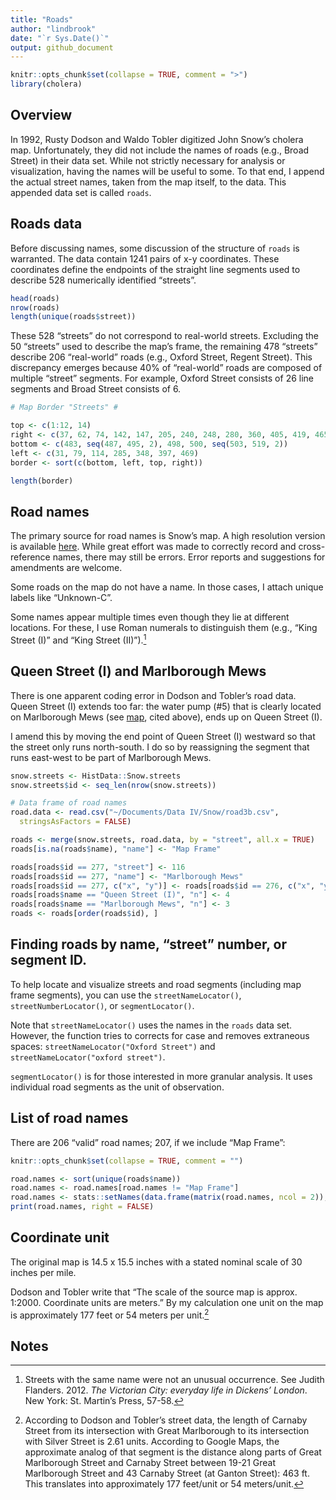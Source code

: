 ```yaml
---
title: "Roads"
author: "lindbrook"
date: "`r Sys.Date()`"
output: github_document
---
```


```r
knitr::opts_chunk$set(collapse = TRUE, comment = ">")
library(cholera)
```

## Overview

In 1992, Rusty Dodson and Waldo Tobler digitized John Snow's cholera map. Unfortunately, they did not include the names of roads (e.g., Broad Street) in their data set. While not strictly necessary for analysis or visualization, having the names will be useful to some. To that end, I append the actual street names, taken from the map itself, to the data. This appended data set is called `roads`.

## Roads data

Before discussing names, some discussion of the structure of `roads` is warranted. The data contain 1241 pairs of x-y coordinates. These coordinates define the endpoints of the straight line segments used to describe 528 numerically identified "streets".

```r
head(roads)
nrow(roads)
length(unique(roads$street))
```

These 528 "streets" do not correspond to real-world streets. Excluding the 50 "streets" used to describe the map's frame, the remaining 478 "streets" describe 206 "real-world" roads (e.g., Oxford Street, Regent Street). This discrepancy emerges because 40% of "real-world" roads are composed of multiple "street" segments. For example, Oxford Street consists of 26 line segments and Broad Street consists of 6.

```r
# Map Border "Streets" #

top <- c(1:12, 14)
right <- c(37, 62, 74, 142, 147, 205, 240, 248, 280, 360, 405, 419, 465)
bottom <- c(483, seq(487, 495, 2), 498, 500, seq(503, 519, 2))
left <- c(31, 79, 114, 285, 348, 397, 469)
border <- sort(c(bottom, left, top, right))

length(border)

```

## Road names

The primary source for road names is Snow's map. A high resolution version is available [here](http://www.ph.ucla.edu/epi/snow/highressnowmap.html). While great effort was made to correctly record and cross-reference names, there may still be errors. Error reports and suggestions for amendments are welcome.

Some roads on the map do not have a name. In those cases, I attach unique labels like "Unknown-C".

Some names appear multiple times even though they lie at different locations. For these, I use Roman numerals to distinguish them (e.g., "King Street (I)" and "King Street (II)").^[Streets with the same name were not an unusual occurrence. See Judith Flanders. 2012. _The Victorian City: everyday life in Dickens' London_. New York: St. Martin's Press, 57-58.]

## Queen Street (I) and Marlborough Mews

There is one apparent coding error in Dodson and Tobler's road data. Queen Street (I) extends too far: the water pump (#5) that is clearly located on Marlborough Mews (see [map](http://www.ph.ucla.edu/epi/snow/highressnowmap.html), cited above), ends up on Queen Street (I).

I amend this by moving the end point of Queen Street (I) westward so that the street only runs north-south. I do so by reassigning the segment that runs east-west to be part of Marlborough Mews.

```r
snow.streets <- HistData::Snow.streets
snow.streets$id <- seq_len(nrow(snow.streets))

# Data frame of road names
road.data <- read.csv("~/Documents/Data IV/Snow/road3b.csv",
  stringsAsFactors = FALSE)

roads <- merge(snow.streets, road.data, by = "street", all.x = TRUE)
roads[is.na(roads$name), "name"] <- "Map Frame"

roads[roads$id == 277, "street"] <- 116
roads[roads$id == 277, "name"] <- "Marlborough Mews"
roads[roads$id == 277, c("x", "y")] <- roads[roads$id == 276, c("x", "y")]
roads[roads$name == "Queen Street (I)", "n"] <- 4
roads[roads$name == "Marlborough Mews", "n"] <- 3
roads <- roads[order(roads$id), ]
```

## Finding roads by name, "street" number, or segment ID.

To help locate and visualize streets and road segments (including map frame segments), you can use the `streetNameLocator()`, `streetNumberLocator()`, or  `segmentLocator()`.

Note that `streetNameLocator()` uses the names in the `roads` data set. However, the function tries to corrects for case and removes extraneous spaces: `streetNameLocator("Oxford Street")` and `streetNameLocator("oxford street")`.

`segmentLocator()` is for those interested in more granular analysis. It uses individual road segments as the unit of observation.

## List of road names

There are 206 "valid" road names; 207, if we include "Map Frame":
```r
knitr::opts_chunk$set(collapse = TRUE, comment = "")
```
```r
road.names <- sort(unique(roads$name))
road.names <- road.names[road.names != "Map Frame"]
road.names <- stats::setNames(data.frame(matrix(road.names, ncol = 2)), NULL)
print(road.names, right = FALSE)
```

## Coordinate unit

The original map is 14.5 x 15.5 inches with a stated nominal scale of 30 inches per mile.

Dodson and Tobler write that "The scale of the source map is approx. 1:2000. Coordinate units are meters." By my calculation one unit on the map is approximately 177 feet or 54 meters per unit.^[According to Dodson and Tobler's street data, the length of Carnaby Street from its intersection with Great Marlborough to its intersection with Silver Street is 2.61 units. According to Google Maps, the approximate analog of that segment is the distance along parts of Great Marlborough Street and Carnaby Street between 19-21 Great Marlborough Street and 43 Carnaby Street (at Ganton Street): 463 ft. This translates into approximately 177 feet/unit or 54 meters/unit.]

## Notes
